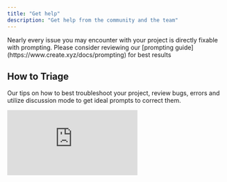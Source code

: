 ```yaml
---
title: "Get help"
description: "Get help from the community and the team"
---
```


<Note>
  Nearly every issue you may encounter with your project is directly fixable with prompting. Please consider reviewing our [prompting guide](https://www.create.xyz/docs/prompting) for best results
</Note>

## How to Triage

Our tips on how to best troubleshoot your project, review bugs, errors and utilize discussion mode to get ideal prompts to correct them. 

<div style={{position: 'relative', paddingBottom: '56.25%', height: 0}}>
  <iframe
    src="https://www.loom.com/embed/d89db7a65e9c4ab69e0b857310d8b0cf?sid=d01ae0dc-bb71-46f6-b122-b184faea1827"
    title="How to Triage"
    frameBorder="0"
    allow="accelerometer; autoplay; clipboard-write; encrypted-media; gyroscope; picture-in-picture; fullscreen"
    allowFullScreen
    webkitallowfullscreen="true"
    mozallowfullscreen="true"
    style={{position: 'absolute', top: 0, left: 0, width: '100%', height: '100%'}}
  />
</div>

### Best Approaches for Self-Debugging

<Steps>
  <Step>
    <h5>Identify the Issue</h5>
    <p>Open your application and clearly identify what's not working. For mobile apps, test on your device using Expo Go to reproduce errors accurately. <strong>Focus on one issue at a time for best results.</strong></p>
  </Step>
  <Step>
    <h5>Capture Error Details</h5>
    <p>Copy the error message from your logs (use the copy button at the bottom of error logs) and note the specific behavior or feature that's broken.</p>
  </Step>
  <Step>
    <h5>Use Discussion Mode to Plan</h5>
    <p>Switch to Discussion Mode and paste the error. The AI will analyze the issue and provide you with an ideal prompt to fix it. Copy this prompt for the next step. <strong>Watch the video above for detailed guidance on this process.</strong></p>
  </Step>
  <Step>
    <h5>Execute in Thinking Mode</h5>
    <p>Toggle back to Thinking Mode and paste the prompt from Discussion Mode. The AI will execute the fix automatically. Allow time for testing and verification.</p>
  </Step>
  <Step>
    <h5>Verify and Test</h5>
    <p>Refresh your preview after the process completes, then test the previously broken functionality to confirm the fix worked.</p>
  </Step>
</Steps>

<Note>
  Watch the video above for detailed guidance on using Discussion Mode for debugging. Work through one error at a time for best results.
</Note>

## Reviewing Error Logs

How to review error logs and provide context to your AI agent to help fix them. 

<div style={{position: 'relative', paddingBottom: '56.25%', height: 0}}>
  <iframe
    src="https://www.loom.com/embed/e0aee208a2744ef0b897daea6c0edf80?sid=abae48de-879e-4ad7-b8e8-3d0808320c58"
    title="Reviewing Error Logs"
    frameBorder="0"
    allow="accelerometer; autoplay; clipboard-write; encrypted-media; gyroscope; picture-in-picture; fullscreen"
    allowFullScreen
    webkitallowfullscreen="true"
    mozallowfullscreen="true"
    style={{position: 'absolute', top: 0, left: 0, width: '100%', height: '100%'}}
  />
</div>

## Restarting Preview Server


If you're experiencing issues with your preview not appearing, you can restart the preview server by clicking on the power button in the bottom right of your project. 

<Frame>
  ![Power button location for restarting preview server](/images/restart.png)
</Frame>

## Version History Restore

If you need to revert to a previous version of your project, you can use the Version History feature to restore from an earlier point directly in the chat.

<Frame>
  ![How to step back to versions directly in the chat](/images/revert2.png)
</Frame>

<Steps>
  <Step>
    <h5>Choose Your Method</h5>
    <p>You have two options: restore directly from the builder chat (as shown in the screenshot above) or open your project settings menu to find the version history viewer.</p>
  </Step>
  <Step>
    <h5>Select Previous Version</h5>
    <p>Browse through your project's version history and identify the version you want to restore from.</p>
  </Step>
  <Step>
    <h5>Restore and Confirm</h5>
    <p>Click the restore option for your chosen version and confirm the action. This will revert your project to that previous state.</p>
  </Step>
</Steps>

<Note>
  Version History allows you to restore your project to any previous state. Use this feature when you need to undo recent changes or recover from unexpected issues.
</Note>

## Status Page

If there is an outage or system wide issue we will report it on our status page available at [status.create.xyz](http://status.create.xyz)

Anything's AI Agent relies on upstream data from Anthropic's Claude Sonnet AI Model, if there is an outage with their system it will impact our builder's ability to execute commands. You can view their status page [here.](https://status.anthropic.com/)

## Support

Our primary support channel is over email, [hello@createanything.com](mailto:hello@createanything.com). Please reach out with questions or to report issues with your build. Please consider including your build URL to help us expedite any investigation. Thank you\!

### Sharing Your Build

<Frame>
  ![How to copy your builder URL from the address bar](/images/builderurl.png)
</Frame>

When asking for help, please include:

1. Your builder URL. Open your project to edit it, then copy the URL from your browser's address bar (this is your builder url)
2. Whenever possible include a specific description of what's not working (e.g., "The function called "RetrieveWeather" returns a 500 error when submitting the form")

Build links help us see your generated code and troubleshoot more effectively.

<Note>
  Your build links are private - even if shared publicly, only team members can access them. Anything team members and admins can jump into your build to help you out (with your permission).
</Note>

<div style={{position: 'relative', paddingBottom: '56.25%', height: 0}}>
  <iframe
    src="https://www.loom.com/embed/024720888839484fa566c53729bb5741?sid=58b03780-c595-4bd9-9165-67f5c8cb2f6b"
    title="How to Share Your Build"
    frameBorder="0"
    allow="accelerometer; autoplay; clipboard-write; encrypted-media; gyroscope; picture-in-picture; fullscreen"
    allowFullScreen
    webkitallowfullscreen="true"
    mozallowfullscreen="true"
    style={{position: 'absolute', top: 0, left: 0, width: '100%', height: '100%'}}
  />
</div>

## Have a question?

Reach out to us at [hello@createanything.com](mailto:hello@createanything.com)